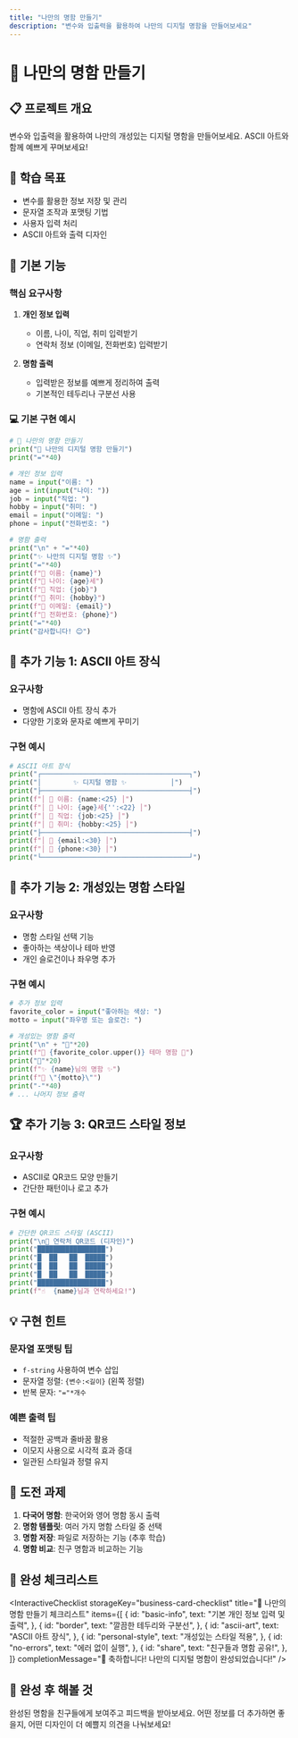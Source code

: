```yaml
---
title: "나만의 명함 만들기"
description: "변수와 입출력을 활용하여 나만의 디지털 명함을 만들어보세요"
---
```



# 💼 나만의 명함 만들기

## 📋 프로젝트 개요

변수와 입출력을 활용하여 나만의 개성있는 디지털 명함을 만들어보세요. ASCII 아트와 함께 예쁘게 꾸며보세요!

## 🎯 학습 목표

- 변수를 활용한 정보 저장 및 관리
- 문자열 조작과 포맷팅 기법
- 사용자 입력 처리
- ASCII 아트와 출력 디자인

## 🚀 기본 기능

### 핵심 요구사항

1. **개인 정보 입력**

   - 이름, 나이, 직업, 취미 입력받기
   - 연락처 정보 (이메일, 전화번호) 입력받기

2. **명함 출력**
   - 입력받은 정보를 예쁘게 정리하여 출력
   - 기본적인 테두리나 구분선 사용

### 💻 기본 구현 예시

```python
# 💼 나만의 명함 만들기
print("💼 나만의 디지털 명함 만들기")
print("="*40)

# 개인 정보 입력
name = input("이름: ")
age = int(input("나이: "))
job = input("직업: ")
hobby = input("취미: ")
email = input("이메일: ")
phone = input("전화번호: ")

# 명함 출력
print("\n" + "="*40)
print("✨ 나만의 디지털 명함 ✨")
print("="*40)
print(f"👤 이름: {name}")
print(f"🎂 나이: {age}세")
print(f"💼 직업: {job}")
print(f"🎨 취미: {hobby}")
print(f"📧 이메일: {email}")
print(f"📱 전화번호: {phone}")
print("="*40)
print("감사합니다! 😊")
```

## 🎨 추가 기능 1: ASCII 아트 장식

### 요구사항

- 명함에 ASCII 아트 장식 추가
- 다양한 기호와 문자로 예쁘게 꾸미기

### 구현 예시

```python
# ASCII 아트 장식
print("┌─────────────────────────────────────┐")
print("│        ✨ 디지털 명함 ✨           │")
print("├─────────────────────────────────────┤")
print(f"│ 👤 이름: {name:<25} │")
print(f"│ 🎂 나이: {age}세{'':<22} │")
print(f"│ 💼 직업: {job:<25} │")
print(f"│ 🎨 취미: {hobby:<25} │")
print("├─────────────────────────────────────┤")
print(f"│ 📧 {email:<30} │")
print(f"│ 📱 {phone:<30} │")
print("└─────────────────────────────────────┘")
```

## 🌟 추가 기능 2: 개성있는 명함 스타일

### 요구사항

- 명함 스타일 선택 기능
- 좋아하는 색상이나 테마 반영
- 개인 슬로건이나 좌우명 추가

### 구현 예시

```python
# 추가 정보 입력
favorite_color = input("좋아하는 색상: ")
motto = input("좌우명 또는 슬로건: ")

# 개성있는 명함 출력
print("\n" + "🎨"*20)
print(f"🌈 {favorite_color.upper()} 테마 명함 🌈")
print("🎨"*20)
print(f"✨ {name}님의 명함 ✨")
print(f"💫 \"{motto}\"")
print("-"*40)
# ... 나머지 정보 출력
```

## 🏆 추가 기능 3: QR코드 스타일 정보

### 요구사항

- ASCII로 QR코드 모양 만들기
- 간단한 패턴이나 로고 추가

### 구현 예시

```python
# 간단한 QR코드 스타일 (ASCII)
print("\n📱 연락처 QR코드 (디자인)")
print("█████████████████")
print("█  ██   ██  █████")
print("█  ██   ██  █████")
print("█  ██   ██  █████")
print("█████████████████")
print(f"☝️  {name}님과 연락하세요!")
```

## 💡 구현 힌트

### 문자열 포맷팅 팁

- `f-string` 사용하여 변수 삽입
- 문자열 정렬: `{변수:<길이}` (왼쪽 정렬)
- 반복 문자: `"="*개수`

### 예쁜 출력 팁

- 적절한 공백과 줄바꿈 활용
- 이모지 사용으로 시각적 효과 증대
- 일관된 스타일과 정렬 유지

## 🎯 도전 과제

1. **다국어 명함**: 한국어와 영어 명함 동시 출력
2. **명함 템플릿**: 여러 가지 명함 스타일 중 선택
3. **명함 저장**: 파일로 저장하는 기능 (추후 학습)
4. **명함 비교**: 친구 명함과 비교하는 기능

## 📝 완성 체크리스트

<InteractiveChecklist
  storageKey="business-card-checklist"
  title="💼 나만의 명함 만들기 체크리스트"
  items={[
    {
      id: "basic-info",
      text: "기본 개인 정보 입력 및 출력",
    },
    {
      id: "border",
      text: "깔끔한 테두리와 구분선",
    },
    {
      id: "ascii-art",
      text: "ASCII 아트 장식",
    },
    {
      id: "personal-style",
      text: "개성있는 스타일 적용",
    },
    {
      id: "no-errors",
      text: "에러 없이 실행",
    },
    {
      id: "share",
      text: "친구들과 명함 공유!",
    },
  ]}
  completionMessage="🎉 축하합니다! 나만의 디지털 명함이 완성되었습니다!"
/>

## 🎉 완성 후 해볼 것

완성된 명함을 친구들에게 보여주고 피드백을 받아보세요. 어떤 정보를 더 추가하면 좋을지, 어떤 디자인이 더 예쁠지 의견을 나눠보세요!
